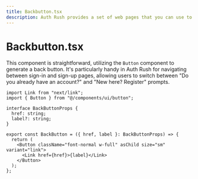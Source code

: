 ```yaml
---
title: Backbutton.tsx
description: Auth Rush provides a set of web pages that you can use to build your application.
---
```


# Backbutton.tsx

This component is straightforward, utilizing the `Button` component to generate a back button. It's particularly handy in Auth Rush for navigating between sign-in and sign-up pages, allowing users to switch between "Do you already have an account?" and "New here? Register" prompts.

```tsx showLineNumbers
import Link from "next/link";
import { Button } from "@/components/ui/button";
```

```tsx showLineNumbers
interface BackButtonProps {
  href: string;
  label?: string;
}

export const BackButton = ({ href, label }: BackButtonProps) => {
  return (
    <Button className="font-normal w-full" asChild size="sm" variant="link">
      <Link href={href}>{label}</Link>
    </Button>
  );
};
```

